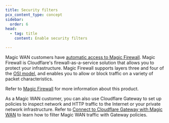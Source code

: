 ```yaml
---
title: Security filters
pcx_content_type: concept
sidebar:
  order: 6
head:
  - tag: title
    content: Enable security filters

---
```


Magic WAN customers have [automatic access to Magic Firewall](/magic-firewall/plans/). Magic Firewall is Cloudflare's firewall-as-a-service solution that allows you to protect your infrastructure. Magic Firewall supports layers three and four of the [OSI model](https://www.cloudflare.com/learning/ddos/glossary/open-systems-interconnection-model-osi/), and enables you to allow or block traffic on a variety of packet characteristics.

Refer to [Magic Firewall](/magic-firewall/) for more information about this product.

As a Magic WAN customer, you can also use Cloudflare Gateway to set up policies to inspect network and HTTP traffic to the Internet or your private network infrastructure. Refer to [Connect to Cloudflare Gateway with Magic WAN](/magic-wan/zero-trust/cloudflare-gateway/) to learn how to filter Magic WAN traffic with Gateway policies.

